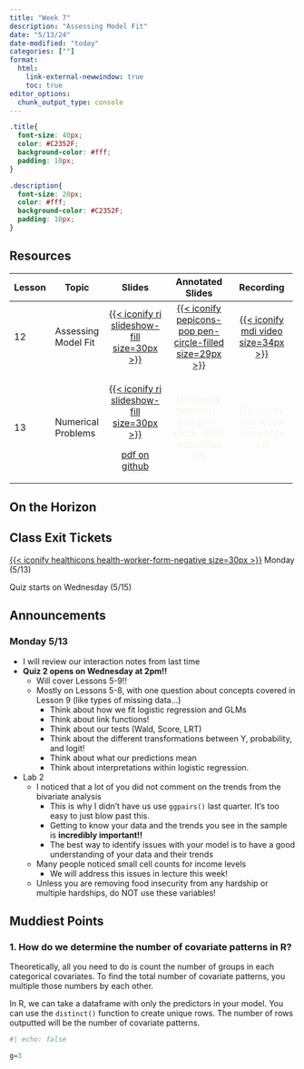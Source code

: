 ```yaml
---
title: "Week 7"
description: "Assessing Model Fit"
date: "5/13/24"
date-modified: "today"
categories: [""]
format: 
  html:
    link-external-newwindow: true
    toc: true
editor_options: 
  chunk_output_type: console
---
```


```css
.title{
  font-size: 40px;
  color: #C2352F;
  background-color: #fff;
  padding: 10px;
}

.description{
  font-size: 20px;
  color: #fff;
  background-color: #C2352F;
  padding: 10px;
}
```

## Resources

+--------+---------------------+--------------------------------------------------------------------------------------------------------------------------------+---------------------------------------------------------------------------------------------------------------------------------------------+----------------------------------------------------------------------------------------------------------------------------------------+
| Lesson | Topic               | Slides                                                                                                                         | Annotated Slides                                                                                                                            | Recording                                                                                                                              |
+========+=====================+:==============================================================================================================================:+:===========================================================================================================================================:+:======================================================================================================================================:+
| 12     | Assessing Model Fit | [[{{< iconify ri slideshow-fill size=30px >}}](/lectures/12_Assessing_fit/12_Assessing_fit.qmd)]{style="color:#f8f5f0;"}       | [[{{< iconify pepicons-pop pen-circle-filled size=29px >}}](/lectures/12_Assessing_fit/12_Assessing_fit_notes.pdf)]{style="color:#f8f5f0;"} | [[{{< iconify mdi video size=34px >}}](https://echo360.org/media/f3988298-163b-41da-a14f-b13b19714ad5/public)]{style="color:#f8f5f0;"} |
+--------+---------------------+--------------------------------------------------------------------------------------------------------------------------------+---------------------------------------------------------------------------------------------------------------------------------------------+----------------------------------------------------------------------------------------------------------------------------------------+
| 13     | Numerical Problems  | [[{{< iconify ri slideshow-fill size=30px >}}](/lectures/13_Numeric_Problems/13_Numeric_Problems.qmd)]{style="color:#f8f5f0;"} | [{{< iconify pepicons-pop pen-circle-filled size=29px >}}]{style="color:#f8f5f0;"}                                                          | [{{< iconify mdi video size=34px >}}]{style="color:#f8f5f0;"}                                                                          |
|        |                     |                                                                                                                                |                                                                                                                                             |                                                                                                                                        |
|        |                     | [pdf on github](https://github.com/nwakim/S2024_BSTA_513/blob/main/lectures/13_Numeric_Problems/13_Numeric_problems.pdf)       |                                                                                                                                             |                                                                                                                                        |
+--------+---------------------+--------------------------------------------------------------------------------------------------------------------------------+---------------------------------------------------------------------------------------------------------------------------------------------+----------------------------------------------------------------------------------------------------------------------------------------+

## On the Horizon

## Class Exit Tickets

[[{{< iconify healthicons health-worker-form-negative size=30px >}}](https://forms.office.com/Pages/ResponsePage.aspx?id=V3lz4rj6fk2U9pvWr59xWFMopmPUjRtDiHLswhgacNhURUVVUEVGR1lSUVVYVUpTRlExS1I1UllGMy4u)]{style="color:#f8f5f0;"} Monday (5/13)

Quiz starts on Wednesday (5/15)

## Announcements

### Monday 5/13

-   I will review our interaction notes from last time
-   **Quiz 2 opens on Wednesday at 2pm!!**
    -   Will cover Lessons 5-9!!
    -   Mostly on Lessons 5-8, with one question about concepts covered in Lesson 9 (like types of missing data...)
        -   Think about how we fit logistic regression and GLMs
        -   Think about link functions!
        -   Think about our tests (Wald, Score, LRT)
        -   Think about the different transformations between Y, probability, and logit!
        -   Think about what our predictions mean
        -   Think about interpretations within logistic regression.
-   Lab 2
    -   I noticed that a lot of you did not comment on the trends from the bivariate analysis
        -   This is why I didn't have us use `ggpairs()` last quarter. It's too easy to just blow past this.
        -   Getting to know your data and the trends you see in the sample is **incredibly important!!**
        -   The best way to identify issues with your model is to have a good understanding of your data and their trends
    -   Many people noticed small cell counts for income levels
        -   We will address this issues in lecture this week!
    -   Unless you are removing food insecurity from any hardship or multiple hardships, do NOT use these variables!

## Muddiest Points

### 1. How do we determine the number of covariate patterns in R?

Theoretically, all you need to do is count the number of groups in each categorical covariates. To find the total number of covariate patterns, you multiple those numbers by each other.

In R, we can take a dataframe with only the predictors in your model. You can use the `distinct()` function to create unique rows. The number of rows outputted will be the number of covariate patterns.

```r
#| echo: false

g=3
```
